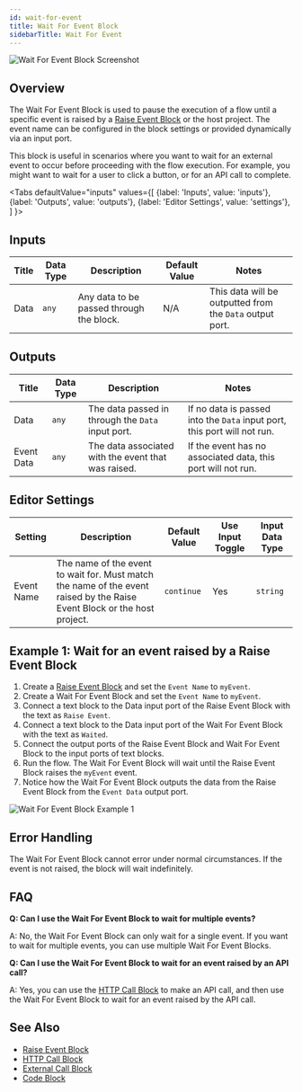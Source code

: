 ```yaml
---
id: wait-for-event
title: Wait For Event Block
sidebarTitle: Wait For Event
---
```



![Wait For Event Block Screenshot](./assets/wait-for-event.png)

## Overview

The Wait For Event Block is used to pause the execution of a flow until a specific event is raised by a [Raise Event Block](./raise-event.mdx) or the host project. The event name can be configured in the block settings or provided dynamically via an input port.

This block is useful in scenarios where you want to wait for an external event to occur before proceeding with the flow execution. For example, you might want to wait for a user to click a button, or for an API call to complete.

<Tabs
  defaultValue="inputs"
  values={[
    {label: 'Inputs', value: 'inputs'},
    {label: 'Outputs', value: 'outputs'},
    {label: 'Editor Settings', value: 'settings'},
  ]
}>

<TabItem value="inputs">

## Inputs

| Title      | Data Type | Description                                                                 | Default Value | Notes                                                                 |
| ---------- | --------- | --------------------------------------------------------------------------- | ------------- | --------------------------------------------------------------------- |
| Data       | `any`     | Any data to be passed through the block.                                     | N/A           | This data will be outputted from the `Data` output port.              |

</TabItem>

<TabItem value="outputs">

## Outputs

| Title     | Data Type | Description                                                                 | Notes                                                                 |
| --------- | --------- | --------------------------------------------------------------------------- | --------------------------------------------------------------------- |
| Data      | `any`     | The data passed in through the `Data` input port.                           | If no data is passed into the `Data` input port, this port will not run. |
| Event Data| `any`     | The data associated with the event that was raised.                         | If the event has no associated data, this port will not run.          |

</TabItem>

<TabItem value="settings">

## Editor Settings

| Setting          | Description                                                                                                                         | Default Value  | Use Input Toggle | Input Data Type |
| ---------------- | ----------------------------------------------------------------------------------------------------------------------------------- | -------------- | ---------------- | --------------- |
| Event Name       | The name of the event to wait for. Must match the name of the event raised by the Raise Event Block or the host project.             | `continue`     | Yes              | `string`        |

</TabItem>

</Tabs>

## Example 1: Wait for an event raised by a Raise Event Block

1. Create a [Raise Event Block](./raise-event.mdx) and set the `Event Name` to `myEvent`.
2. Create a Wait For Event Block and set the `Event Name` to `myEvent`.
3. Connect a text block to the Data input port of the Raise Event Block with the text as `Raise Event`.
4. Connect a text block to the Data input port of the Wait For Event Block with the text as `Waited`.
5. Connect the output ports of the Raise Event Block and Wait For Event Block to the input ports of text blocks.
6. Run the flow. The Wait For Event Block will wait until the Raise Event Block raises the `myEvent` event.
7. Notice how the Wait For Event Block outputs the data from the Raise Event Block from the `Event Data` output port.

![Wait For Event Block Example 1](./assets/wait-for-event-example-01.png)

## Error Handling

The Wait For Event Block cannot error under normal circumstances. If the event is not raised, the block will wait indefinitely.

## FAQ

**Q: Can I use the Wait For Event Block to wait for multiple events?**

A: No, the Wait For Event Block can only wait for a single event. If you want to wait for multiple events, you can use multiple Wait For Event Blocks.

**Q: Can I use the Wait For Event Block to wait for an event raised by an API call?**

A: Yes, you can use the [HTTP Call Block](./http-call.mdx) to make an API call, and then use the Wait For Event Block to wait for an event raised by the API call.

## See Also

- [Raise Event Block](./raise-event.mdx)
- [HTTP Call Block](./http-call.mdx)
- [External Call Block](./external-call.mdx)
- [Code Block](./code.mdx)